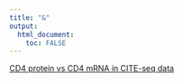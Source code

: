 ```yaml
---
title: "&"
output: 
  html_document:
    toc: FALSE
---
```


[CD4 protein vs CD4 mRNA in CITE-seq data](posts/cd4_2.html)
